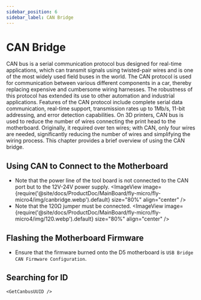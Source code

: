 ```yaml
---
sidebar_position: 6
sidebar_label: CAN Bridge
---
```







# CAN Bridge

CAN bus is a serial communication protocol bus designed for real-time applications, which can transmit signals using twisted-pair wires and is one of the most widely used field buses in the world. The CAN protocol is used for communication between various different components in a car, thereby replacing expensive and cumbersome wiring harnesses. The robustness of this protocol has extended its use to other automation and industrial applications. Features of the CAN protocol include complete serial data communication, real-time support, transmission rates up to 1Mb/s, 11-bit addressing, and error detection capabilities.
On 3D printers, CAN bus is used to reduce the number of wires connecting the print head to the motherboard. Originally, it required over ten wires; with CAN, only four wires are needed, significantly reducing the number of wires and simplifying the wiring process.
This chapter provides a brief overview of using the CAN bridge.

## Using CAN to Connect to the Motherboard

* Note that the power line of the tool board is not connected to the CAN port but to the 12V-24V power supply.
  <ImageView image={require('@site/docs/ProductDoc/MainBoard/fly-micro/fly-micro4/img/canbridge.webp').default} size="80%" align="center" />
* Note that the 120Ω jumper must be connected.
  <ImageView image={require('@site/docs/ProductDoc/MainBoard/fly-micro/fly-micro4/img/120.webp').default} size="80%" align="center" />

## Flashing the Motherboard Firmware

* Ensure that the firmware burned onto the D5 motherboard is `USB Bridge CAN Firmware Configuration`.

## Searching for ID

    <GetCanbusUUID />